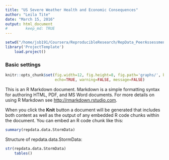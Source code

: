 ```yaml
---
title: "US Severe Weather Health and Economic Consequences"
author: "Leila Tite"
date: "March 15, 2016"
output: html_document
#        keep_md: TRUE
---
```

```r
setwd("/home/jsb191/Coursera/ReproducibleResearch/RepData_PeerAssessment2/SevereWeatherAssessment")
library('ProjectTemplate')
	load.project()
```

### Basic settings
```r
knitr::opts_chunk$set(fig.width=12, fig.height=8, fig.path='graphs/', base.url='reports/',
                      echo=TRUE, warning=FALSE, message=FALSE)

```

This is an R Markdown document. Markdown is a simple formatting syntax for authoring HTML, PDF, and MS Word documents. For more details on using R Markdown see <http://rmarkdown.rstudio.com>.

When you click the **Knit** button a document will be generated that includes both content as well as the output of any embedded R code chunks within the document. You can embed an R code chunk like this:

```r
summary(repdata.data.StormData)
```

Structure of repdata.data.StormData:

```r
str(repdata.data.StormData)
	tables()
```

